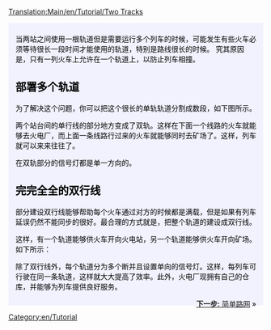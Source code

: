 [[Translation:Main/en/Tutorial/Two Tracks]]
{{en/Tabs|3|2
|教程/多个站台/Zh|1. 多个站台<!--
-->|教程/多个铁轨/Zh|2. 多个铁轨|教程/简单路网/Zh|3.简单路网}}
<div style="padding:.5em 1em 1em 1em; border-top:none; background-color:#f1f2fe; color:#000;">
{{教程/Zh}}
当两站之间使用一根轨道但是需要运行多个列车的时候，可能发生有些火车必须等待很长一段时间才能使用的轨道，特别是路线很长的时候。
究其原因是，只有一列火车上允许在一个轨道上，以防止列车相撞。

== 部署多个轨道 ==
为了解决这个问题，你可以把这个很长的单轨轨道分割成数段，如下图所示。
{{en/Phototable|[[File:en/PartlyDoubleTracks.png|400px]]|部署多个轨道.|none}}

两个站台间的单行线的部分地方变成了双轨。这样在下面一个线路的火车就能够去火电厂，而上面一条线路行过来的火车就能够同时去矿场了。这样，列车就可以来来往往了。

在双轨部分的信号灯​​都是单一方向的。

== 完完全全的双行线 ==
部分建设双行线能够帮助每个火车通过对方的时候都是满载，但是如果有列车延误仍然不能同步的很好。最合理的方式就是，把整个轨道的建设成双行线。

这样，有一个轨道能够供火车开向火电站，另一个轨道能够供火车开向矿场。如下所示：
{{en/Phototable|[[File:en/FullyDoubleTracks.png|400px]]|完完全全的双行线.|none}}

除了双行线外，每个轨道分为多个断并且设置单向的信号灯。这样，每列车可行驶在同一条轨道，这样就大大提高了效率。此外，火电厂现拥有自己的仓库，并能够为列车提供良好服务。

<span style="float: right">[[Main/zh/教程/简单路网|'''下一步:''' 简单路网]] &raquo;</span>
</div>
[[Category:en/Tutorial]]